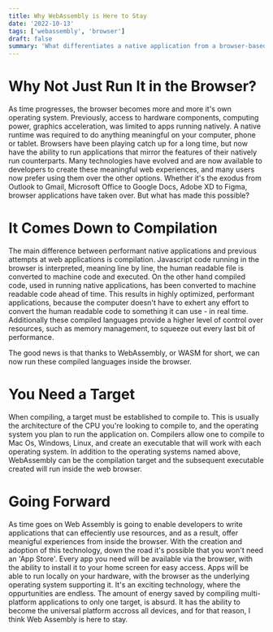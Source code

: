 ```yaml
---
title: Why WebAssembly is Here to Stay
date: '2022-10-13'
tags: ['webassembly', 'browser']
draft: false
summary: 'What differentiates a native application from a browser-based application? The list of differences is definetly shrinking'
---
```


# Why Not Just Run It in the Browser?
As time progresses, the browser becomes more and more it's own operating system. Previously, access to hardware components, computing power, graphics acceleration, was limited to apps running natively. A native runtime was required to do anything meaningful on your computer, phone or tablet. Browsers have been playing catch up for a long time, but now have the ability to run applications that mirror the features of their natively run counterparts. Many technologies have evolved and are now available to developers to create these meaningful web experiences, and many users now prefer using them over the other options. Whether it's the exodus from Outlook to Gmail, Microsoft Office to Google Docs, Adobe XD to Figma, browser applications have taken over. But what has made this possible?

# It Comes Down to Compilation
The main difference between performant native applications and previous attempts at web applications is compilation. Javascript code running in the browser is interpreted, meaning line by line, the human readable file is converted to machine code and executed. On the other hand compiled code, used in running native applications, has been converted to machine readable code ahead of time. This results in highly optimized, performant applications, because the computer doesn't have to exhert any effort to convert the human readable code to something it can use - in real time. Additionally these compiled languages provide a higher level of control over resources, such as memory management, to squeeze out every last bit of performance.

The good news is that thanks to WebAssembly, or WASM for short, we can now run these compiled languages inside the browser.

# You Need a Target
When compiling, a target must be established to compile to. This is usually the architecture of the CPU you're looking to compile to, and the operating system you plan to run the application on. Compilers allow one to compile to Mac Os, Windows, Linux, and create an executable that will work with each operating system. In addition to the operating systems named above, WebAssembly can be the compilation target and the subsequent executable created will run inside the web browser.

# Going Forward
As time goes on Web Assembly is going to enable developers to write applications that can effeciently use resources, and as a result, offer meanigful experiences from inside the browser. With the creation and adoption of this technology, down the road it's possible that you won't need an 'App Store'. Every app you need will be available via the browser, with the ability to install it to your home screen for easy access. Apps will be able to run locally on your hardware, with the browser as the underlying operating system supporting it. It's an exciting technology, where the oppurtunities are endless. The amount of energy saved by compiling multi-platform applications to only one target, is absurd. It has the ability to become the universal platform accross all devices, and for that reason, I think Web Assembly is here to stay.
